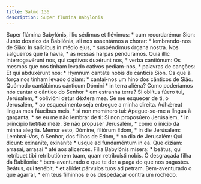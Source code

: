 ```yaml
---
title: Salmo 136
description: Super flumina Babylonis
---
```


<div class="side-by-side not-content">
  <span>
    Super flúmina Babylónis, illic sédimus et flévimus: * cum recordarémur Sion:
  </span>
  <span>
    Junto dos rios da Babilónia, ali nos assentámos a chorar: * lembrando-nos de
    Sião:
  </span>
  <span>
    In salícibus in médio ejus, * suspéndimus órgana nostra.
  </span>
  <span>
    Nos salgueiros que lá havia, * as nossas harpas pendurámos.
  </span>
  <span>
    Quia illic interrogavérunt nos, qui captívos duxérunt nos, * verba
    cantiónum:
  </span>
  <span>
    Os mesmos que nos tinham levado cativos pediam-nos, * palavras de canções:
  </span>
  <span>
    Et qui abduxérunt nos: * Hymnum cantáte nobis de cánticis Sion.
  </span>
  <span>
    Os que à força nos tinham levado diziam: * cantai-nos um hino dos cânticos
    de Sião.
  </span>
  <span>
    Quómodo cantábimus cánticum Dómini * in terra aliéna?
  </span>
  <span>
    Como poderíamos nós cantar o cântico do Senhor * em estranha terra?
  </span>
  <span>
    Si oblítus fúero tui, Jerúsalem, * oblivióni detur déxtera mea.
  </span>
  <span>
    Se me esquecer de ti, ó Jerusalém, * ao esquecimento seja entregue a minha
    direita.
  </span>
  <span>
    Adhǽreat lingua mea fáucibus meis, * si non memínero tui:
  </span>
  <span>
    Apegue-se-me a língua à garganta, * se eu me não lembrar de ti:
  </span>
  <span>
    Si non proposúero Jerúsalem, * in princípio lætítiæ meæ.
  </span>
  <span>
    Se não propuser Jerusalém, * como o início da minha alegria.
  </span>
  <span>
    Memor esto, Dómine, filiórum Edom, * in die Jerúsalem:
  </span>
  <span>
    Lembrai-Vos, ó Senhor, dos filhos de Edom, * no dia de Jerusalém:
  </span>
  <span>
    Qui dicunt: exinaníte, exinaníte * usque ad fundaméntum in ea.
  </span>
  <span>
    Que diziam: arrasai, arrasai * até aos alicerces.
  </span>
  <span>
    Fília Babylónis mísera: * beátus, qui retríbuet tibi retributiónem tuam,
    quam retribuísti nobis.
  </span>
  <span>
    Ó desgraçada filha da Babilónia: * bem-aventurado o que te der a paga do que
    nos pagastes.
  </span>
  <span>
    Beátus, qui tenébit, * et allídet párvulos tuos ad petram.
  </span>
  <span>
    Bem-aventurado o que agarrar, * em teus filhinhos e os despedaçar contra um
    rochedo.
  </span>
</div>
